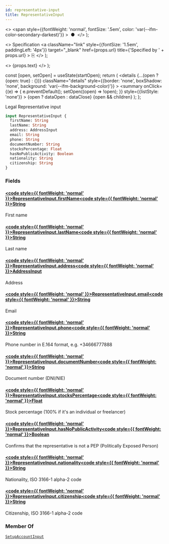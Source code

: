 ```yaml
---
id: representative-input
title: RepresentativeInput
---
```


  <>
    <span
      style={{fontWeight: 'normal', fontSize: '.5em', color: 'var(--ifm-color-secondary-darkest)'}}
    >
      &nbsp;●&nbsp;
    </span>
  </>
);

  <>
    Specification
    <a
      className="link"
      style={{fontSize: '1.5em', paddingLeft: '4px'}}
      target="_blank"
      href={props.url}
      title={'Specified by ' + props.url}
    >
      ⎘
    </a>
  </>
);

  <>
    <span className={props.class}>{props.text}</span>
  </>
);


  const [open, setOpen] = useState(startOpen);
  return (
    <details
      {...(open ? {open: true} : {})}
      className="details"
      style={{border: 'none', boxShadow: 'none', background: 'var(--ifm-background-color)'}}
    >
      <summary
        onClick={(e) => {
          e.preventDefault();
          setOpen((open) => !open);
        }}
        style={{listStyle: 'none'}}
      >
        {open ? dataOpen : dataClose}
      </summary>
      {open && children}
    </details>
  );
};

Legal Representative input

```graphql
input RepresentativeInput {
  firstName: String
  lastName: String
  address: AddressInput
  email: String
  phone: String
  documentNumber: String
  stocksPercentage: Float
  hasNoPublicActivity: Boolean
  nationality: String
  citizenship: String
}
```

### Fields

#### [<code style={{ fontWeight: 'normal' }}>RepresentativeInput.<b>firstName</b></code>](#)<Bullet />[<code style={{ fontWeight: 'normal' }}><b>String</b></code>](/docs/apis/graphql/types/scalars/string.mdx) <Badge class="badge badge--secondary " text="scalar"/>

First name

#### [<code style={{ fontWeight: 'normal' }}>RepresentativeInput.<b>lastName</b></code>](#)<Bullet />[<code style={{ fontWeight: 'normal' }}><b>String</b></code>](/docs/apis/graphql/types/scalars/string.mdx) <Badge class="badge badge--secondary " text="scalar"/>

Last name

#### [<code style={{ fontWeight: 'normal' }}>RepresentativeInput.<b>address</b></code>](#)<Bullet />[<code style={{ fontWeight: 'normal' }}><b>AddressInput</b></code>](/docs/apis/graphql/types/inputs/address-input.mdx) <Badge class="badge badge--secondary " text="input"/>

Address

#### [<code style={{ fontWeight: 'normal' }}>RepresentativeInput.<b>email</b></code>](#)<Bullet />[<code style={{ fontWeight: 'normal' }}><b>String</b></code>](/docs/apis/graphql/types/scalars/string.mdx) <Badge class="badge badge--secondary " text="scalar"/>

Email

#### [<code style={{ fontWeight: 'normal' }}>RepresentativeInput.<b>phone</b></code>](#)<Bullet />[<code style={{ fontWeight: 'normal' }}><b>String</b></code>](/docs/apis/graphql/types/scalars/string.mdx) <Badge class="badge badge--secondary " text="scalar"/>

Phone number in E.164 format, e.g. +34666777888

#### [<code style={{ fontWeight: 'normal' }}>RepresentativeInput.<b>documentNumber</b></code>](#)<Bullet />[<code style={{ fontWeight: 'normal' }}><b>String</b></code>](/docs/apis/graphql/types/scalars/string.mdx) <Badge class="badge badge--secondary " text="scalar"/>

Document number (DNI/NIE)

#### [<code style={{ fontWeight: 'normal' }}>RepresentativeInput.<b>stocksPercentage</b></code>](#)<Bullet />[<code style={{ fontWeight: 'normal' }}><b>Float</b></code>](/docs/apis/graphql/types/scalars/float.mdx) <Badge class="badge badge--secondary " text="scalar"/>

Stock percentage (100% if it's an individual or freelancer)

#### [<code style={{ fontWeight: 'normal' }}>RepresentativeInput.<b>hasNoPublicActivity</b></code>](#)<Bullet />[<code style={{ fontWeight: 'normal' }}><b>Boolean</b></code>](/docs/apis/graphql/types/scalars/boolean.mdx) <Badge class="badge badge--secondary " text="scalar"/>

Confirms that the representative is not a PEP (Politically Exposed Person)

#### [<code style={{ fontWeight: 'normal' }}>RepresentativeInput.<b>nationality</b></code>](#)<Bullet />[<code style={{ fontWeight: 'normal' }}><b>String</b></code>](/docs/apis/graphql/types/scalars/string.mdx) <Badge class="badge badge--secondary " text="scalar"/>

Nationality, ISO 3166-1 alpha-2 code

#### [<code style={{ fontWeight: 'normal' }}>RepresentativeInput.<b>citizenship</b></code>](#)<Bullet />[<code style={{ fontWeight: 'normal' }}><b>String</b></code>](/docs/apis/graphql/types/scalars/string.mdx) <Badge class="badge badge--secondary " text="scalar"/>

Citizenship, ISO 3166-1 alpha-2 code

### Member Of

[`SetupAccountInput`](/docs/apis/graphql/types/inputs/setup-account-input.mdx) <Badge class="badge badge--secondary badge--relation" text="input"/>
